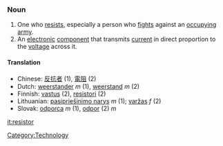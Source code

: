 ===Noun===

# One who [[resist]]s, especially a person who [[fight]]s against an [[occupy]]ing [[army]].
# An [[electronic]] [[component]] that transmits [[current]] in direct proportion to the [[voltage]] across it.

====Translation====
*Chinese: [[反抗]][[者]] (1), [[電阻]] (2)
*Dutch: [[weerstander]] ''m'' (1), [[weerstand]] ''m'' (2)
*Finnish: [[vastus]] (2), [[resistori]] (2)
*Lithuanian: [[pasipriešinimo narys]] ''m'' (1); [[varžas]] ''f'' (2)
*Slovak: [[odporca]] ''m'' (1), [[odpor]] (2) ''m''
[[Category:Technology]]

[[it:resistor]]